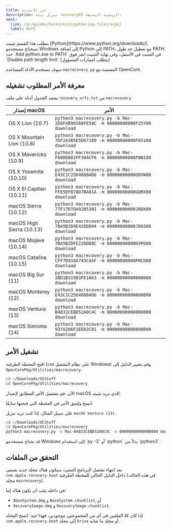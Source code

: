 ```yaml
---
title: عبر الإنترنت
description: تنزيل بيئة recoveryOS الرسمية البسيطة.
next:
  link: /ar/guides/hackintosh/gathering-files/acpi/
  label: ACPI
---
```



<Aside type="caution">
يتطلب هذا القسم تثبيت [Python](https://www.python.org/downloads/).
</Aside>

<Aside type="caution">
سيحتاج مستخدمو Windows إلى إضافة Python إلى PATH، مع تعطيل حد طول PATH. حدد `Add python.exe to PATH` في المثبت في الأسفل، وفي نهاية التثبيت انقر فوق `Disable path length limit` (يتطلب امتيازات المسؤول)
</Aside>

سوف نستخدم الأداة المساعدة `macrecovery.py` المضمنة مع OpenCore.

## معرفة الأمر المطلوب تشغيله

يعتمد الجدول أدناه على ملف `recovery_urls.txt` من `macrecovery`.

| إصدار macOS             | الأمر                                                                        |
| ------------------------- | ------------------------------------------------------------------------------ |
| OS X Lion (10.7)          | `python3 macrecovery.py -b Mac-2E6FAB96566FE58C -m 00000000000F25Y00 download` |
| OS X Mountain Lion (10.8) | `python3 macrecovery.py -b Mac-7DF2A3B5E5D671ED -m 00000000000F65100 download` |
| OS X Mavericks (10.9)     | `python3 macrecovery.py -b Mac-F60DEB81FF30ACF6 -m 00000000000FNN100 download` |
| OS X Yosemite (10.10)     | `python3 macrecovery.py -b Mac-E43C1C25D4880AD6 -m 00000000000GDVW00 download` |
| OS X El Capitan (10.11)   | `python3 macrecovery.py -b Mac-FFE5EF870D7BA81A -m 00000000000GQRX00 download` |
| macOS Sierra (10.12)      | `python3 macrecovery.py -b Mac-77F17D7DA9285301 -m 00000000000J0DX00 download` |
| macOS High Sierra (10.13) | `python3 macrecovery.py -b Mac-7BA5B2D9E42DDD94 -m 00000000000J80300 download` |
| macOS Mojave (10.14)      | `python3 macrecovery.py -b Mac-7BA5B2DFE22DDD8C -m 00000000000KXPG00 download` |
| macOS Catalina (10.15)    | `python3 macrecovery.py -b Mac-CFF7D910A743CAAF -m 00000000000PHCD00 download` |
| macOS Big Sur (11)        | `python3 macrecovery.py -b Mac-2BD1B31983FE1663 -m 00000000000000000 download` |
| macOS Monterey (12)       | `python3 macrecovery.py -b Mac-E43C1C25D4880AD6 -m 00000000000000000 download` |
| macOS Ventura (13)        | `python3 macrecovery.py -b Mac-B4831CEBD52A0C4C -m 00000000000000000 download` |
| macOS Sonoma (14)         | `python3 macrecovery.py -b Mac-937A206F2EE63C01 -m 00000000000000000 download` |

## تشغيل الأمر

افتح المحطة الطرفية (`cmd` على نظام التشغيل Windows) وقم بتغيير الدليل إلى `OpenCorePkg/Utilities/macrecovery`.

```bash
cd ~/Downloads/OCStuff
cd OpenCorePkg/Utilities/macrecovery
```

الآن، قم بتشغيل الأمر المطابق لإصدار macOS الذي تريد تثبيته.

انسخ ولصق الأمر في المحطة التي فتحتها سابقًا.

على سبيل المثال، إذا كنت تريد تنزيل `macOS Ventura (13)`.

```bash
cd ~/Downloads/OCStuff
cd OpenCorePkg/Utilities/macrecovery
python3 macrecovery.py -b Mac-B4831CEBD52A0C4C -m 00000000000000000 download
```

<Aside type="caution">
قد يحتاج مستخدمو Windows إلى استخدام `py -3` أو `python` بدلاً من `python3`.
</Aside>

## التحقق من الملفات

بعد انتهاء تشغيل البرنامج النصي، سيكون هناك مجلد جديد يسمى `com.apple.recovery.boot` داخل الدليل الحالي للمحطة الطرفية (في هذه الحالة، مجلد `macrecovery`).

في داخله يجب أن يكون هناك إما:

- `BaseSystem.dmg` و `BaseSystem.chunklist`, أو
- `RecoveryImage.dmg` و `RecoveryImage.chunklist`.

إذا كان كلا الملفين في أي من المجموعتين موجودين، فهذا جيد؛ انسخ المجلد `com.apple.recovery.boot` إلى مجلد `Drive` أو مجلد ما شابه.

